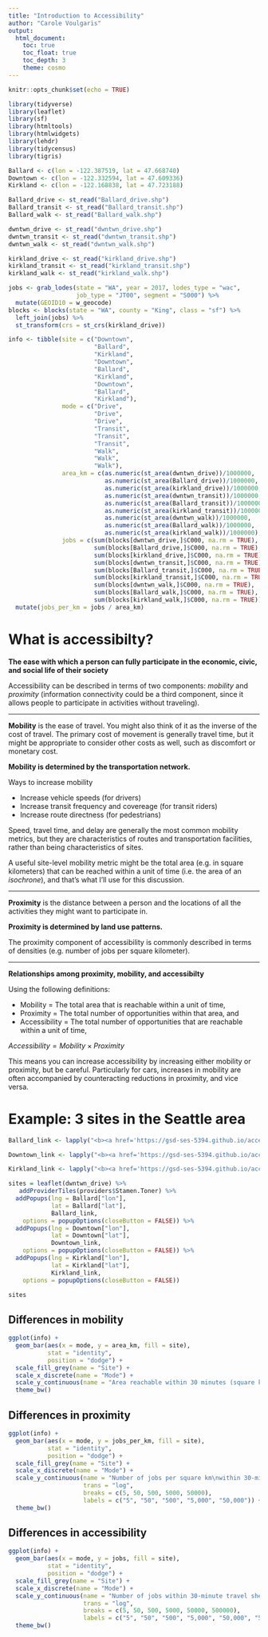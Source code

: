 ```yaml
---
title: "Introduction to Accessibility"
author: "Carole Voulgaris"
output:  
  html_document:  
    toc: true  
    toc_float: true
    toc_depth: 3
    theme: cosmo
---
```


```r
knitr::opts_chunk$set(echo = TRUE)

library(tidyverse)
library(leaflet)
library(sf)
library(htmltools)
library(htmlwidgets)
library(lehdr)
library(tidycensus)
library(tigris)

Ballard <- c(lon = -122.387519, lat = 47.668740)
Downtown <- c(lon = -122.332594, lat = 47.609336)
Kirkland <- c(lon = -122.168838, lat = 47.723188)

Ballard_drive <- st_read("Ballard_drive.shp")
Ballard_transit <- st_read("Ballard_transit.shp")
Ballard_walk <- st_read("Ballard_walk.shp")

dwntwn_drive <- st_read("dwntwn_drive.shp")
dwntwn_transit <- st_read("dwntwn_transit.shp")
dwntwn_walk <- st_read("dwntwn_walk.shp")

kirkland_drive <- st_read("kirkland_drive.shp")
kirkland_transit <- st_read("kirkland_transit.shp")
kirkland_walk <- st_read("kirkland_walk.shp")

jobs <- grab_lodes(state = "WA", year = 2017, lodes_type = "wac",
                   job_type = "JT00", segment = "S000") %>%
  mutate(GEOID10 = w_geocode)
blocks <- blocks(state = "WA", county = "King", class = "sf") %>%
  left_join(jobs) %>%
  st_transform(crs = st_crs(kirkland_drive))

info <- tibble(site = c("Downtown", 
                        "Ballard",
                        "Kirkland",
                        "Downtown", 
                        "Ballard",
                        "Kirkland",
                        "Downtown", 
                        "Ballard",
                        "Kirkland"),
               mode = c("Drive",
                        "Drive",
                        "Drive",
                        "Transit",
                        "Transit",
                        "Transit",
                        "Walk",
                        "Walk",
                        "Walk"),
               area_km = c(as.numeric(st_area(dwntwn_drive))/1000000,
                           as.numeric(st_area(Ballard_drive))/1000000,
                           as.numeric(st_area(kirkland_drive))/1000000,
                           as.numeric(st_area(dwntwn_transit))/1000000,
                           as.numeric(st_area(Ballard_transit))/1000000,
                           as.numeric(st_area(kirkland_transit))/1000000,
                           as.numeric(st_area(dwntwn_walk))/1000000,
                           as.numeric(st_area(Ballard_walk))/1000000,
                           as.numeric(st_area(kirkland_walk))/1000000),
               jobs = c(sum(blocks[dwntwn_drive,]$C000, na.rm = TRUE),
                        sum(blocks[Ballard_drive,]$C000, na.rm = TRUE),
                        sum(blocks[kirkland_drive,]$C000, na.rm = TRUE),
                        sum(blocks[dwntwn_transit,]$C000, na.rm = TRUE),
                        sum(blocks[Ballard_transit,]$C000, na.rm = TRUE),
                        sum(blocks[kirkland_transit,]$C000, na.rm = TRUE),
                        sum(blocks[dwntwn_walk,]$C000, na.rm = TRUE),
                        sum(blocks[Ballard_walk,]$C000, na.rm = TRUE),
                        sum(blocks[kirkland_walk,]$C000, na.rm = TRUE))) %>%
  mutate(jobs_per_km = jobs / area_km)
```
# What is accessibilty?

**The ease with which a person can fully participate in the economic, civic, and social life of their society**

Accessibility can be described in terms of two components: *mobility* and *proximity* (information connectivity could be a third component, since it allows people to participate in activities without traveling). 

***

**Mobility** is the ease of travel. You might also think of it as the inverse of the cost of travel. The primary cost of movement is generally travel time, but it might be appropriate to consider other costs as well, such as discomfort or monetary cost.

**Mobility is determined by the transportation network.** 

Ways to increase mobility

* Increase vehicle speeds (for drivers)
* Increase transit frequency and covereage (for transit riders)
* Increase route directness (for pedestrians)

Speed, travel time, and delay are generally the most common mobility metrics, but they are characteristics of routes and transportation facilities, rather than being characteristics of sites.

A useful site-level mobility metric might be the total area (e.g. in square kilometers) that can be reached within a unit of time (i.e. the area of an *isochrone*), and that's what I'll use for this discussion.

***

**Proximity** is the distance between a person and the locations of all the activities they might want to participate in. 

**Proximity is determined by land use patterns.**

The proximity component of accessibility is commonly described in terms of densities (e.g. number of jobs per square kilometer). 

***

**Relationships among proximity, mobility, and accessibilty**

Using the following definitions:

* Mobility = The total area that is reachable within a unit of time,
* Proximity = The total number of opportunities within that area, and
* Accessibility = The total number of opportunities that are reachable within a unit of time,

$Accessibility = Mobility\times Proximity$

This means you can increase accessibility by increasing either mobility or proximity, but be careful. Particularly for cars, increases in mobility are often accompanied by counteracting reductions in proximity, and vice versa. 

# Example: 3 sites in the Seattle area
```r
Ballard_link <- lapply("<b><a href='https://gsd-ses-5394.github.io/accessibilty/ballard.html' target='_blank'>Ballard</a></b>", htmltools::HTML)

Downtown_link <- lapply("<b><a href='https://gsd-ses-5394.github.io/accessibilty/downtown.html' target='_blank'>Downtown</a></b>", htmltools::HTML)

Kirkland_link <- lapply("<b><a href='https://gsd-ses-5394.github.io/accessibilty/kirkland.html' target='_blank'>Kirkland</a></b>", htmltools::HTML)

sites = leaflet(dwntwn_drive) %>%
   addProviderTiles(providers$Stamen.Toner) %>%
  addPopups(lng = Ballard["lon"],
            lat = Ballard["lat"], 
            Ballard_link,
    options = popupOptions(closeButton = FALSE)) %>%
  addPopups(lng = Downtown["lon"],
            lat = Downtown["lat"], 
            Downtown_link,
    options = popupOptions(closeButton = FALSE)) %>%
  addPopups(lng = Kirkland["lon"],
            lat = Kirkland["lat"], 
            Kirkland_link,
    options = popupOptions(closeButton = FALSE)) 

sites
```

## Differences in mobility
```r
ggplot(info) +
  geom_bar(aes(x = mode, y = area_km, fill = site), 
           stat = "identity",
           position = "dodge") +
  scale_fill_grey(name = "Site") +
  scale_x_discrete(name = "Mode") +
  scale_y_continuous(name = "Area reachable within 30 minutes (square km)") +
  theme_bw()
```

## Differences in proximity
```r
ggplot(info) +
  geom_bar(aes(x = mode, y = jobs_per_km, fill = site), 
           stat = "identity",
           position = "dodge") +
  scale_fill_grey(name = "Site") +
  scale_x_discrete(name = "Mode") +
  scale_y_continuous(name = "Number of jobs per square km\nwithin 30-minute travel shed", 
                     trans = "log", 
                     breaks = c(5, 50, 500, 5000, 50000),
                     labels = c("5", "50", "500", "5,000", "50,000")) +
  theme_bw()
```

## Differences in accessibility
```r
ggplot(info) +
  geom_bar(aes(x = mode, y = jobs, fill = site), 
           stat = "identity",
           position = "dodge") +
  scale_fill_grey(name = "Site") +
  scale_x_discrete(name = "Mode") +
  scale_y_continuous(name = "Number of jobs within 30-minute travel shed", 
                     trans = "log", 
                     breaks = c(5, 50, 500, 5000, 50000, 500000),
                     labels = c("5", "50", "500", "5,000", "50,000", "500,000")) +
  theme_bw()
```